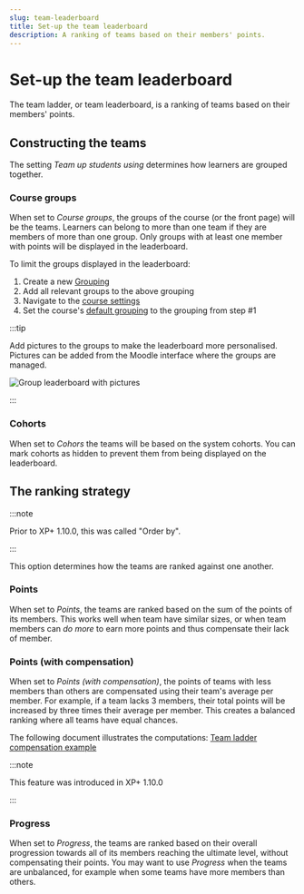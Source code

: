```yaml
---
slug: team-leaderboard
title: Set-up the team leaderboard
description: A ranking of teams based on their members' points.
---
```


# Set-up the team leaderboard


<RequiresXpPlus />

The team ladder, or team leaderboard, is a ranking of teams based on their members' points.

## Constructing the teams

The setting _Team up students using_ determines how learners are grouped together.

### Course groups

When set to _Course groups_, the groups of the course (or the front page) will be the teams. Learners can belong to more than one team if they are members of more than one group. Only groups with at least one member with points will be displayed in the leaderboard.

To limit the groups displayed in the leaderboard:

1. Create a new [Grouping](https://docs.moodle.org/en/Groupings)
2. Add all relevant groups to the above grouping
3. Navigate to the [course settings](https://docs.moodle.org/39/en/Course_settings#Default_grouping)
4. Set the course's [default grouping](https://docs.moodle.org/en/Groupings#Setting_the_default_grouping) to the grouping from step #1

:::tip

Add pictures to the groups to make the leaderboard more personalised. Pictures can be added from the Moodle interface where the groups are managed.

![Group leaderboard with pictures](group-pictures.png)

:::

### Cohorts

When set to _Cohors_ the teams will be based on the system cohorts. You can mark cohorts as hidden to prevent them from being displayed on the leaderboard.

## The ranking strategy

:::note

Prior to XP+ 1.10.0, this was called "Order by".

:::

This option determines how the teams are ranked against one another.

### Points

When set to _Points_, the teams are ranked based on the sum of the points of its members. This works well when team have similar sizes, or when team members can _do more_ to earn more points and thus compensate their lack of member.

### Points (with compensation)

When set to _Points (with compensation)_, the points of teams with less members than others are compensated using their team's average per member. For example, if a team lacks 3 members, their total points will be increased by three times their average per member. This creates a balanced ranking where all teams have equal chances.

The following document illustrates the computations: [Team ladder compensation example](https://docs.google.com/spreadsheets/d/1SOZbBx5ImheUhOdoOCCnZ2m3FbAuV4uz0hSyXJQb6Hw/edit)

:::note

This feature was introduced in XP+ 1.10.0

:::

### Progress

When set to _Progress_, the teams are ranked based on their overall progression towards all of its members reaching the ultimate level, without compensating their points. You may want to use _Progress_ when the teams are unbalanced, for example when some teams have more members than others.

